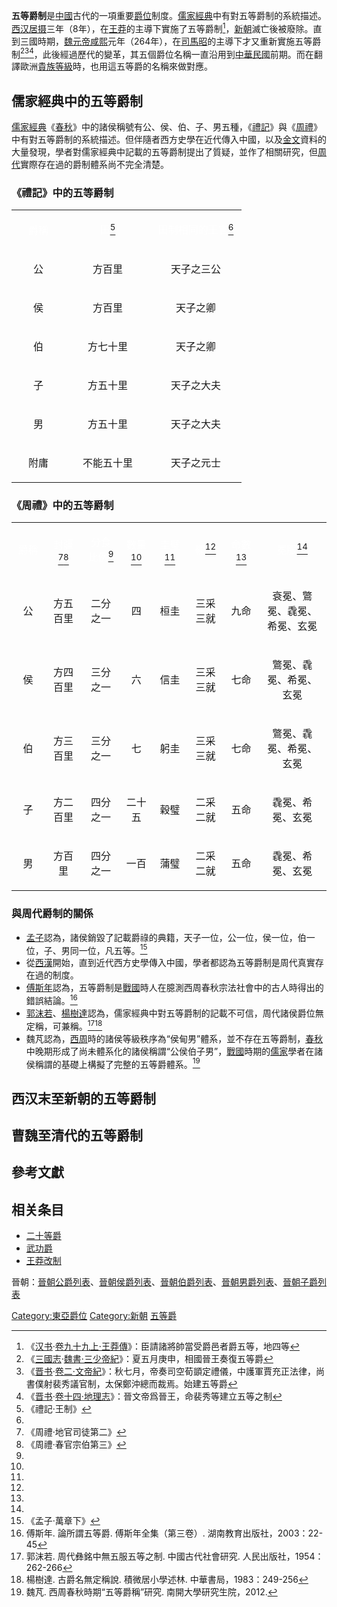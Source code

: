 '''五等爵制'''是[[中國|中國]]古代的一項重要[[爵位|爵位]]制度。[[儒家經典|儒家經典]]中有對五等爵制的系統描述。[[西汉|西汉]][[居摄|居摄]]三年（8年），在[[王莽|王莽]]的主導下實施了五等爵制<ref>《[[汉书|汉书]]·[[s:漢書/卷099上|卷九十九上·王莽傳]]》：臣請諸將帥當受爵邑者爵五等，地四等</ref>，[[新朝|新朝]]滅亡後被廢除。直到三國時期，[[魏元帝|魏元帝]][[咸熙|咸熙]]元年（264年），在[[司馬昭|司馬昭]]的主導下才又重新實施五等爵制<ref>《[[三國志|三國志]]·[[s:三國志/卷04#陳留王|魏書·三少帝紀]]》：夏五月庚申，相國晉王奏復五等爵</ref><ref>《[[晋书|晋书]]·[[s:晉書/卷002#文帝|卷二·文帝紀]]》：秋七月，帝奏司空荀顗定禮儀，中護軍賈充正法律，尚書僕射裴秀議官制，太保鄭沖總而裁焉。始建五等爵</ref><ref>《[[晋书|晋书]]·[[s:晉書/卷014#總敘|卷十四·地理志]]》：晉文帝爲晉王，命裴秀等建立五等之制</ref>，此後經過歷代的變革，其五個爵位名稱一直沿用到[[中華民國|中華民國]]前期。而在翻譯歐洲[[貴族等級|貴族等級]]時，也用這五等爵的名稱來做對應。

==儒家經典中的五等爵制==
[[儒家經典|儒家經典]]《[[春秋_(书)|春秋]]》中的諸侯稱號有公、侯、伯、子、男五種，《[[禮記|禮記]]》與《[[周禮|周禮]]》中有對五等爵制的系統描述。但伴隨者西方史學在近代傳入中國，以及[[金文|金文]]資料的大量發現，學者對儒家經典中記載的五等爵制提出了質疑，並作了相關研究，但[[周代|周代]]實際存在過的爵制體系尚不完全清楚。

===《禮記》中的五等爵制===
{| cellpadding="4" cellspacing="0" style="margin: 0 0 1em 1em; border:1px solid #cccccc; text-align:center; empty-cells:show; border-collapse:collapse;" border="1"
|-bgcolor="#696969"
| width="70" align ="center"|<span style=color:#FFFFFF;>爵稱</span>|| width="120" align ="center"|<span style=color:#FFFFFF;>田</span><ref name=lj>《禮記·王制》</ref>|| width="130" align ="center"|<span style=color:#FFFFFF;>田制相同的王官</span><ref name=lj/>
|-
| align ="center"|公 ||方百里 || 天子之三公
|-
| align ="center"|侯 ||方百里 || 天子之卿
|-
| align ="center"|伯 ||方七十里 || 天子之卿
|-
| align ="center"|子 ||方五十里 || 天子之大夫
|-
| align ="center"|男 ||方五十里 || 天子之大夫
|-
| align ="center"|附庸 ||不能五十里 || 天子之元士
|}

===《周禮》中的五等爵制===
{| cellpadding="4" cellspacing="0" style="margin: 0 0 1em 1em; border:1px solid #cccccc; text-align:center; empty-cells:show; border-collapse:collapse;" border="1"
|-bgcolor="#696969"
| width="80" align ="center"|<span style=color:#FFFFFF;>爵稱</span>|| width="100" align ="center"|<span style=color:#FFFFFF;>封疆</span><ref name=zla>《周禮·地官司徒第二》</ref><ref name=zlb>《周禮·春官宗伯第三》</ref>|| width="100" align ="center"|<span style=color:#FFFFFF;>分食比例</span><ref name=zlb/>|| width="80" align ="center"|<span style=color:#FFFFFF;>數量</span><ref name=zla/>|| width="80" align ="center"|<span style=color:#FFFFFF;>圭璧</span><ref name=zlb/> || width="100" align ="center"|<span style=color:#FFFFFF;>繅</span><ref name=zlb/> || width="80" align ="center"|<span style=color:#FFFFFF;>命數</span><ref name=zlb/> || width="220" align ="center"|<span style=color:#FFFFFF;>冕服</span><ref name=zlb/> 
|-
| align ="center"|公 ||方五百里 || 二分之一 ||四||桓圭 ||三采三就||九命 ||袞冕、鷩冕、毳冕、希冕、玄冕
|-
| align ="center"|侯 ||方四百里 || 三分之一 ||六|| 信圭 ||三采三就 ||七命 ||鷩冕、毳冕、希冕、玄冕
|-
| align ="center"|伯 ||方三百里 || 三分之一 ||七|| 躬圭|| 三采三就||七命 ||鷩冕、毳冕、希冕、玄冕
|-
| align ="center"|子 ||方二百里 || 四分之一 ||二十五|| 穀璧|| 二采二就 ||五命 ||毳冕、希冕、玄冕
|-
| align ="center"|男 ||方百里 || 四分之一 ||一百||蒲璧 ||二采二就 ||五命 ||毳冕、希冕、玄冕
|}

===與周代爵制的關係===
*[[孟子|孟子]]認為，諸侯銷毀了記載爵祿的典籍，天子一位，公一位，侯一位，伯一位，子、男同一位，凡五等。<ref>《孟子·萬章下》</ref>
*從[[西漢|西漢]]開始，直到近代西方史學傳入中國，學者都認為五等爵制是周代真實存在過的制度。
*[[傅斯年|傅斯年]]認為，五等爵制是[[戰國|戰國]]時人在臆測西周春秋宗法社會中的古人時得出的錯誤結論。<ref>傅斯年. 論所謂五等爵. 傅斯年全集（第三卷）. 湖南教育出版社，2003：22-45</ref>
*[[郭沫若|郭沫若]]、[[楊樹達|楊樹達]]認為，儒家經典中對五等爵制的記載不可信，周代諸侯爵位無定稱，可兼稱。<ref>郭沫若. 周代彝銘中無五服五等之制. 中國古代社會研究. 人民出版社，1954：262-266</ref><ref>楊樹達. 古爵名無定稱說. 積微居小學述林. 中華書局，1983：249-256</ref>
*魏芃認為，[[西周|西周]]時的諸侯等級秩序為“侯甸男”體系，並不存在五等爵制，[[春秋|春秋]]中晚期形成了尚未體系化的諸侯稱謂“公侯伯子男”，[[戰國|戰國]]時期的[[儒家|儒家]]學者在諸侯稱謂的基礎上構擬了完整的五等爵體系。<ref>魏芃. 西周春秋時期“五等爵稱”研究. 南開大學研究生院，2012. </ref>

==西汉末至新朝的五等爵制==
{{main|新朝官制}}

==曹魏至清代的五等爵制==
{{main|中国爵位}}

==參考文獻==
{{Reflist|colwidth=30em}}

==相关条目==
*[[二十等爵|二十等爵]]
*[[武功爵|武功爵]]
*[[王莽改制|王莽改制]]

晉朝：[[晉朝公爵列表|晉朝公爵列表]]、[[晉朝侯爵列表|晉朝侯爵列表]]、[[晉朝伯爵列表|晉朝伯爵列表]]、[[晉朝男爵列表|晉朝男爵列表]]、[[晉朝子爵列表|晉朝子爵列表]]
[[Category:東亞爵位|Category:東亞爵位]]
[[Category:新朝|Category:新朝]]
[[Category:五等爵|]]